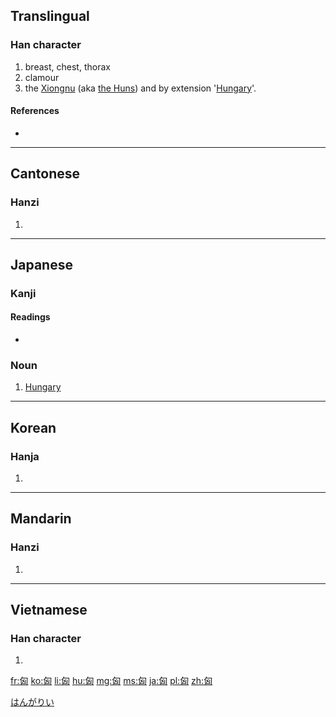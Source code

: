 ==Translingual==

===Han character===
{{Han char|rn=20|rad=勹|as=04|sn=6|four=2772<sub>0</sub>|canj=心山大 (PUK)}}

# breast, chest, thorax
# clamour
# the [[w:Xiongnu|Xiongnu]] (aka [[w:Xiongnu#Names "Xiongnu" and "Hun"|the Huns]]) and by extension '[[w:Hungary|Hungary]]'.

====References====
* {{Han ref|kx=0151.040|dkj=02512|dj=0340.090|hdz=10258.050|uh=5308|ud=21256|bh=A649|bd=42569}}

----

==Cantonese==

===Hanzi===
{{yue-hanzi|jyut=|y=hung1}}

# {{defn|lang=yue|sort=勹04}}

----

==Japanese==

===Kanji===
{{ja-kanji|grade=|rs=勹04}}

====Readings====
* {{ja-readings|on=[[きょう]] (kyō)|kun=[[むね]] (mune), [[おそれる]] (osoreru), [[さわぐ]] (sawagu)}}

===Noun===
{{ja-noun|k|hira=きょう|rom=kyō}}

# {{abbreviation of|匈牙利|lang=ja}} [[Hungary]]

[[Category:ja:Countries|はんがりい]]

----

==Korean==

===Hanja===
{{ko-hanja|hangeul=흥|rv=heung|mr=hŭng}}

# {{defn|lang=ko|sort=勹04}}

----

==Mandarin==

===Hanzi===
{{cmn-hanzi|pin=[[xiōng]] ([[xiong1]])|wg=hsiung<sup>1</sup>}}

# {{defn|lang=cmn|sort=勹04}}

----

==Vietnamese==

===Han character===
{{vi-hantu|[[hung]]|rs=勹04}}

# {{defn|lang=vi|sort=勹04}}

[[fr:匈]]
[[ko:匈]]
[[li:匈]]
[[hu:匈]]
[[mg:匈]]
[[ms:匈]]
[[ja:匈]]
[[pl:匈]]
[[zh:匈]]